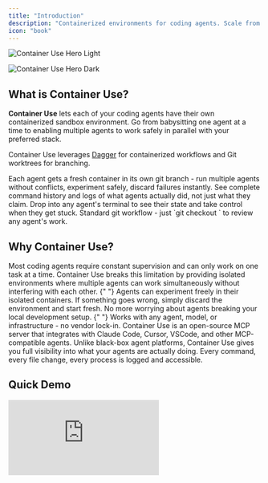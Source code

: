 ```yaml
---
title: "Introduction"
description: "Containerized environments for coding agents. Scale from babysitting one agent to enabling multiple agents to work safely and independently."
icon: "book"
---
```


<img
  className="block dark:hidden"
  src="/images/container-use.png"
  alt="Container Use Hero Light"
  noZoom={true}
/>

<img
  className="hidden dark:block"
  src="/images/container-use.png"
  alt="Container Use Hero Dark"
  noZoom={true}
/>

## What is Container Use?

**Container Use** lets each of your coding agents have their own containerized sandbox environment. Go from babysitting one agent at a time to enabling multiple agents to work safely in parallel with your preferred stack.

Container Use leverages [Dagger](https://dagger.io) for containerized workflows and Git worktrees for branching.

<CardGroup cols={2}>
  <Card title="Sandboxed Environments" icon="box" iconType="duotone">
    Each agent gets a fresh container in its own git branch - run multiple agents without conflicts, experiment safely, discard failures instantly.
  </Card>
  <Card title="Real-time Visibility" icon="eye" iconType="duotone">
    See complete command history and logs of what agents actually did, not just what they claim.
  </Card>
  <Card title="Direct Intervention" icon="helicopter" iconType="duotone">
    Drop into any agent's terminal to see their state and take control when they get stuck.
  </Card>
  <Card title="Environment Control" icon="gamepad" iconType="duotone">
    Standard git workflow - just `git checkout <branch_name>` to review any agent's work.
  </Card>
</CardGroup>

## Why Container Use?

<AccordionGroup>
  <Accordion title="Scale Beyond Single Agent Workflows">
    Most coding agents require constant supervision and can only work on one task at a time. Container Use breaks this limitation by providing isolated environments where multiple agents can work simultaneously without interfering with each other.
  </Accordion>
  {" "}

  <Accordion title="Safety and Experimentation">
    Agents can experiment freely in their isolated containers. If something goes
    wrong, simply discard the environment and start fresh. No more worrying about
    agents breaking your local development setup.
  </Accordion>
  {" "}

  <Accordion title="Universal Compatibility">
    Works with any agent, model, or infrastructure - no vendor lock-in. Container
    Use is an open-source MCP server that integrates with Claude Code, Cursor,
    VSCode, and other MCP-compatible agents.
  </Accordion>
  <Accordion title="Complete Transparency">
    Unlike black-box agent platforms, Container Use gives you full visibility into what your agents are actually doing. Every command, every file change, every process is logged and accessible.
  </Accordion>
</AccordionGroup>

## Quick Demo

<iframe className="w-full aspect-video rounded-xl" src="https://www.youtube.com/embed/BXKq5U3wVFM" title="YouTube video player" frameBorder="0" allow="accelerometer; autoplay; clipboard-write; encrypted-media; gyroscope; picture-in-picture" allowFullScreen />

See [video playlist](https://www.youtube.com/playlist?list=PLyHqb4A5ee1u5LrsbalfVkBRsrbjDsnN5) for more examples.

## Getting Started

<Note>
  This project is in early development and actively evolving. Expect rough edges, breaking changes, and incomplete documentation. But also expect rapid iteration and responsiveness to feedback.
</Note>

<CardGroup cols={2}>
  <Card title="Quickstart" icon="rocket" href="/quickstart">
    Install Container Use on your system using Homebrew, shell script, or build
    from source
  </Card>
  <Card title="Agent Integration" icon="puzzle-piece" href="/agent-integrations">
    Configure Container Use with your coding agent (Claude Code, Cursor, VSCode,
    etc.)
  </Card>
</CardGroup>

## Community

Join our community to get help, share examples, and contribute to the project:

<CardGroup cols={3}>
  <Card title="Discord" icon="discord" href="https://discord.gg/YXbtwRQv">
    Join the #container-use channel for real-time support
  </Card>
  <Card title="GitHub" icon="github" href="https://github.com/dagger/container-use">
    Star the repo, report issues, and contribute code
  </Card>
  <Card title="YouTube" icon="youtube" href="https://www.youtube.com/playlist?list=PLyHqb4A5ee1u5LrsbalfVkBRsrbjDsnN5">
    Watch the Container Use playlist for examples and tutorials
  </Card>
</CardGroup>